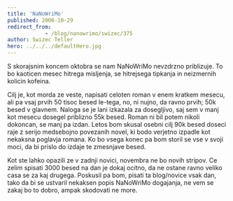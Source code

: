 ```yaml
---
title: 'NaNoWriMo'
published: 2006-10-29
redirect_from: 
            - /blog/nanowrimo/swizec/375
author: Swizec Teller
hero: ../../../defaultHero.jpg
---
```

S skorajsnim koncem oktobra se nam NaNoWriMo nevzdrzno priblizuje. To bo kaoticen mesec hitrega misljenja, se hitrejsega tipkanja in neizmernih kolicin kofeina.

Cilj je, kot morda ze veste, napisati celoten roman v enem kratkem mesecu, ali pa vsaj prvih 50 tisoc besed le-tega, no, ni nujno, da ravno prvih; 50k besed v glavnem. Naloga se je lani izkazala za dosegljivo, saj sem v manj kot mesecu dosegel priblizno 55k besed. Roman ni bil potem nikoli dokoncan, se manj pa izdan. Letos bom skusal osebni cilj 90k besed doseci raje z serijo medsebojno povezanih novel, ki bodo verjetno izpadle kot nekaksna poglavja romana. Ko bo vsega konec pa bom storil se vse v svoji moci, da bi prislo do izdaje te zmesnjave besed.

Kot ste lahko opazili ze v zadnji novici, novembra ne bo novih stripov. Ce zelim spisati 3000 besed na dan je dokaj ocitno, da ne ostane ravno veliko casa se za kaj drugega. Poskusil pa bom, pisati ta blog/novice vsak dan, tako da bi se ustvaril nekaksen popis NaNoWriMo dogajanja, ne vem se zakaj bo to dobro, ampak skodovati ne more.